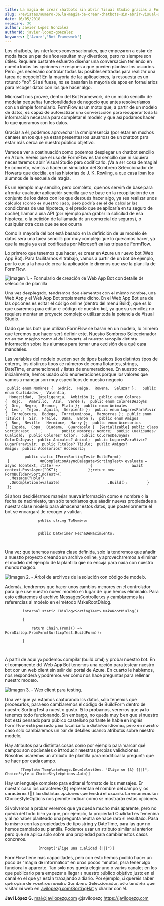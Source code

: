 ```yaml
---
title: La magia de crear chatbots sin abrir Visual Studio gracias a FormFlow
slug: /revistas/numero-36/la-magia-de-crear-chatbots-sin-abrir-visual-studio-gracias-a-formflow
date: 16/05/2018
magazine: 36
author: Javier López González
authorId: javier-lopez-gonzalez
keywords: ['Azure','Bot Framework']
---
```



<ArticleHeader frontmatter={props.pageContext.frontmatter} />



​Los chatbots, las interfaces conversacionales, que empezaron a estar de moda hace un par de años resultan muy divertidos, pero no siempre son útiles. Requiere bastante esfuerzo diseñar una conversación teniendo en cuenta todas las opciones de respuesta que pueden plantear los usuarios. Pero: ¿es necesario controlar todas las posibles entradas para realizar una tarea de negocio? En la mayoría de las aplicaciones, la respuesta es un rotundo “no”. Si así fuese, no se basarían la mayoría de apps en formularios para recoger datos con los que hacer algo.

Microsoft nos provee, dentro del Bot Framework, de un modo sencillo de modelar pequeñas funcionalidades de negocio que antes resolveríamos con un simple formulario. FormFlow es un motor que, a partir de un modelo de datos, es capaz de automatizar una conversación para recuperar toda la información necesaria para completar el modelo y que así podamos hacer lo que queramos con los datos.

Gracias a él, podemos aprovechar la omnipresencia (por estar en muchos canales en los que ya están presentes los usuarios) de un chatbot para estar más cerca de nuestro público objetivo.

Vamos a ver a continuación como podemos desplegar un chatbot sencillo en Azure. Veréis que el uso de FormFlow es tan sencillo que ni siquiera necesitaremos abrir Visual Studio para codificarlo. ¡Va a ser cosa de magia! En concreto, vamos a hacer un simulador del Sombrero Seleccionador de Howarts que decidía, en las historias de J. K. Rowling, a que casa iban los alumnos de la escuela de magia.

Es un ejemplo muy sencillo, pero completo, que nos servirá de base para afrontar cualquier aplicación sencilla que se base en la recopilación de un conjunto de los datos con los que después hacer algo, ya sea realizar unos cálculos (como es nuestro caso, pero podría ser el de calcular las condiciones de una hipoteca, o el precio que se aplicaría en tu seguro de coche), llamar a una API (por ejemplo para grabar la solicitud de esa hipoteca, o la petición de la llamada de un comercial de seguros), o cualquier otra cosa que se nos ocurra.

Como la mayoría del bot está basado en la definición de un modelo de datos será una tarea sencilla por muy complejo que lo queramos hacer, ya que la magia ya está codificada por Microsoft en las tripas de FormFlow.

Lo primero que tenemos que hacer, es crear en Azure un nuevo bot (Web App Bot). Para facilitarnos el trabajo, vamos a partir de un bot de ejemplo, por lo que a la hora de crear la aplicación le diremos que use la plantilla de FormFlow.

![Imagen 1. - Formulario de creación de Web App Bot con detalle de selección de plantilla](../../../images/numero36/la-magia-de-crear-chatbots-sin-abrir-visual-studio-gracias-a-formflow/image1.png)

Una vez desplegado, tendremos dos elementos con el mismo nombre, una Web App y el Web App Bot propiamente dicho. En el Web App Bot una de las opciones es editar el código online (dentro del menú Build), que es lo que usaremos para editar el código de nuestro bot, ya que su sencillez no requiere montar un proyecto complejo o utilizar toda la potencia de Visual Studio.

Dado que los bots que utilizan FormFlow se basan en un modelo, lo primero que tenemos que hacer será definir este. Nuestro Sombrero Seleccionador no es tan mágico como el de Howarts, el nuestro recopila distinta información sobre los alumnos para tomar una decisión de a qué casa mandarles.

Las variables del modelo pueden ser de tipos básicos (los distintos tipos de enteros, los distintos tipos de números de coma flotantes, strings, DateTime, enumeraciones) y listas de enumeraciones. En nuestro caso, inicialmente, hemos usado sólo enumeraciones porque los valores que vamos a manejar son muy específicos de nuestro negocio.​

```
 public enum Nombres {  Godric,  Helga,  Rowena,  Salazar };   public enum Cualidades {  Valentía,   Honestidad,  Inteligencia,  Ambición };  public enum Colores {  Rojo,   Amarillo,  Azul,  Verde };  public enum ColoresDeJoyas {  Oro,  Negro,  Bronce,  Plata };  public enum Animales {  Leon,  Tejon,  Aguila,  Serpiente };  public enum LugaresParaVivir {  TorreOscura,  Bodega,  TorreLuminosa,  Mazmorras };  public enum Titulos {  Sir,  Fraile,  Dama,  Barón };  public enum Amigos {  Ron,  Neville,  Hermione,  Harry };  public enum Accesorios {  Espada,  Copa,  Diadema,  Guardapelo }  [Serializable] public class SortingTest     {         public Nombres? Nombre;  public Cualidades? Cualidad;  public Colores? Color;  public ColoresDeJoyas? ColorDeJoyas;  public Animales? Animal;  public LugaresParaVivir? LugarParaVivir;  public Titulos? Titulo;  public Amigos? Amigo;  public Accesorios? Accesorio;
```

```
         public static IForm<SortingTest> BuildForm()         {              OnCompletionAsyncDelegate<SortingTest> evaluate = async (context, state) =>              {                  await context.PostAsync(“OK”);              };return new FormBuilder<SortingTest>()                      .Message(“Hola”)                      .OnCompletion(evaluate)                      .Build();         }     };
```



Si ahora decidiéramos manejar nueva información como el nombre o la fecha de nacimiento, tan sólo tendríamos que añadir nuevas propiedades a nuestra clase modelo para almacenar estos datos, que posteriormente el bot se encargará de recoger y validar.

```
               public string TuNombre;
```

```

```

```
               public DateTime? FechaDeNacimiento;
```
 ​

Una vez que tenemos nuestra clase definida, solo la tendremos que añadir a nuestro proyecto creando un archivo online, y aprovecharemos a eliminar el modelo del ejemplo de la plantilla que no encaja para nada con nuestro mundo mágico.

![Imagen 2. - Árbol de archivos de la solución con código de modelo.](../../../images/numero36/la-magia-de-crear-chatbots-sin-abrir-visual-studio-gracias-a-formflow/image2.png)

Además, tendremos que hacer unos cambios menores en el controlador para que use nuestro nuevo modelo en lugar del que hemos eliminado. Para esto editaremos el archivo MessagesController.cs y cambiaremos las referencias al modelo en el método MakeRootDialog.

```
        internal static IDialog<SortingTest> MakeRootDialog()
```

```
        {
```

```
            return Chain.From(() => FormDialog.FromForm(SortingTest.BuildForm));
```

```
        }​
```
​

A partir de aquí ya podemos compilar (build.cmd) y probar nuestro bot. En el componente del Web App Bot tenemos una opción para testear nuestro bot con un web client sin salir del portal de Azure. En cuanto le hablemos, nos responderá y podremos ver cómo nos hace preguntas para rellenar nuestro modelo.

![Imagen 3. - Web client para testing.](../../../images/numero36/la-magia-de-crear-chatbots-sin-abrir-visual-studio-gracias-a-formflow/image3.png)

Una vez que ya estamos capturando los datos, sólo tenemos que procesarlos, para eso cambiaremos el código de BuildForm dentro de nuestro SortingTest a nuestro gusto. Si lo probamos, veremos que ya lo tenemos todo funcionando. Sin embargo, no queda muy bien que si nuestro bot está pensado para público castellano parlante le hable en inglés. FormFlow está pensado para localizarlo a distintos idiomas, pero en nuestro caso solo cambiaremos un par de detalles usando atributos sobre nuestro modelo.

Hay atributos para distintas cosas como por ejemplo para marcar qué campos son opcionales o introducir nuestras propias validaciones. Nosotros usaremos un atributo de plantilla para modificar la pregunta que se hace por cada campo.

```
       [Template(TemplateUsage.EnumSelectOne, "Elige un {&} {||}", ChoiceStyle = ChoiceStyleOptions.Auto)]
```

Hay un lenguaje completo para editar el formato de los mensajes. En nuestro caso los caracteres {&} representan el nombre del campo y los caracteres {||} las distintas opciones que tendrá el usuario. La enumeración ChoiceStyleOptions nos permite indicar cómo se mostrarán estas opciones.

Si volvemos a probar veremos que ya queda mucho más aparente, pero no queda del todo bien ya que, por ejemplo, la propiedad Cualidad es femenina y al no haber planteado una pregunta neutra se hace raro el resultado. Pasa lo mismo con las propiedades de tipo string y DateTime, para las que no hemos cambiado su plantilla. Podemos usar un atributo similar al anterior pero que se aplica sólo sobre una propiedad para cambiar estos casos concretos.

```
               [Prompt("Elige una cualidad {||}")]
```

FormFlow tiene más capacidades, pero con esto hemos podido hacer un poco de "magia de informático" en unos pocos minutos, para tener algo funcional y aparente. Tan sólo nos queda elegir uno o varios canales en los que publicarlo para empezar a llegar a nuestro público objetivo justo en el canal en el que ya están trabajando a diario. Por ejemplo, si queréis saber qué opina de vosotros nuestro Sombrero Seleccionador, sólo tendréis que visitar mi web en [javilopezg.com/SortingHat](https&#58;//javilopezg.com/SortingHat) y charlar con él.



**Javi López G.**
 mail@javilopezg.com
 @javilopezg
 https://javilopezg.com​​

